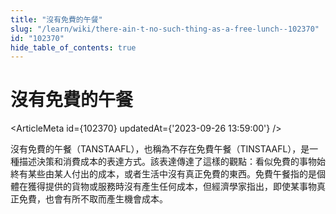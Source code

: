 ```yaml
---
title: "沒有免費的午餐"
slug: "/learn/wiki/there-ain-t-no-such-thing-as-a-free-lunch--102370"
id: "102370"
hide_table_of_contents: true
---
```



# 沒有免費的午餐

<ArticleMeta id={102370} updatedAt={'2023-09-26 13:59:00'} />
<div className='border-solid border-b border-t-0 my-4 border-[var(--ifm-color-gray-300)]' />

沒有免費的午餐（TANSTAAFL），也稱為不存在免費午餐（TINSTAAFL），是一種描述決策和消費成本的表達方式。該表達傳達了這樣的觀點：看似免費的事物始終有某些由某人付出的成本，或者生活中沒有真正免費的東西。免費午餐指的是個體在獲得提供的貨物或服務時沒有產生任何成本，但經濟學家指出，即使某事物真正免費，也會有所不取而產生機會成本。
